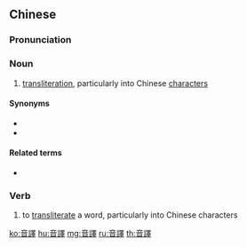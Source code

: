 {{also|音译}}
==Chinese==
{{zh-forms|s=音译}}

===Pronunciation===
{{zh-pron
|m=yīnyì
|c=jam1 jik6
|cat=n,v
}}

===Noun===
{{zh-noun}}

# [[transliteration]], particularly into Chinese [[character]]s

====Synonyms====
* {{zh-l|轉寫}}
* {{zh-l|譯名}}

====Related terms====
* {{zh-l|字譯}}

===Verb===
{{zh-verb}}

# to [[transliterate]] a word, particularly into Chinese characters

[[ko:音譯]]
[[hu:音譯]]
[[mg:音譯]]
[[ru:音譯]]
[[th:音譯]]